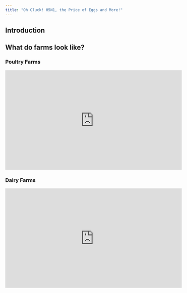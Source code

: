 ```yaml
---
title: "Oh Cluck! H5N1, the Price of Eggs and More!"
---
```



## Introduction


## What do farms look like?

### Poultry Farms

<iframe width="560" height="315" src="https://www.youtube.com/embed/gIJxuL7Z-Nw?si=a8Xq_0ita2otAKDH" title="YouTube video player" frameborder="0" allow="accelerometer; autoplay; clipboard-write; encrypted-media; gyroscope; picture-in-picture; web-share" referrerpolicy="strict-origin-when-cross-origin" allowfullscreen></iframe>

### Dairy Farms

<iframe width="560" height="315" src="https://www.youtube.com/embed/EaGp8Ru_n1M?si=sDLqtqmzpGr2Yc7t" title="YouTube video player" frameborder="0" allow="accelerometer; autoplay; clipboard-write; encrypted-media; gyroscope; picture-in-picture; web-share" referrerpolicy="strict-origin-when-cross-origin" allowfullscreen></iframe>


